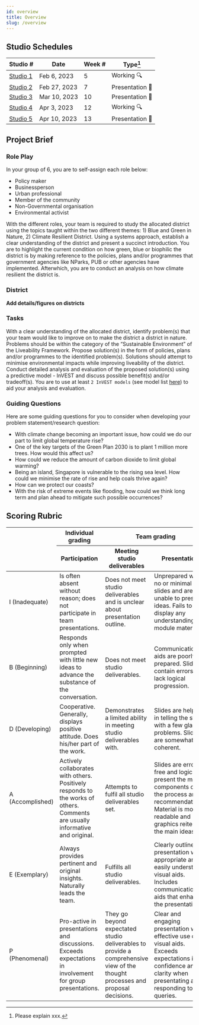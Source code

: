 ```yaml
---
id: overview
title: Overview
slug: /overview
---
```


## Studio Schedules

| Studio #                  | Date         | Week # | Type[^1]        |
| --------------------------| ------------ | -------| ----------------|
| [Studio 1](./studio-1)    | Feb 6, 2023  | 5      | Working 🔍      |
| [Studio 2](./studio-2)    | Feb 27, 2023 | 7      | Presentation 🎤 |
| [Studio 3](./studio-3)    | Mar 10, 2023 | 10     | Presentation 🎤 |
| [Studio 4](./studio-4)    | Apr 3, 2023  | 12     | Working 🔍      |
| [Studio 5](./studio-5)    | Apr 10, 2023 | 13     | Presentation 🎤 |

[^1]: Please explain xxx. 

## Project Brief

### Role Play
In your group of 6, you are to self-assign each role below: 
+ Policy maker
+ Businessperson
+ Urban professional
+ Member of the community
+ Non-Governmental organisation
+ Environmental activist

With the different roles, your team is required to study the allocated district using the topics taught within the two different themes: 1) Blue and Green in Nature, 2) Climate Resilient District. Using a systems approach, establish a clear understanding of the district and present a succinct introduction. You are to highlight the current condition on how green, blue or biophilic the district is by making reference to the policies, plans and/or programmes that government agencies like NParks, PUB or other agencies have implemented. Afterwhich, you are to conduct an analysis on how climate resilient the district is. 

### District
**Add details/figures on districts**

### Tasks
With a clear understanding of the allocated district, identify problem(s) that your team would like to improve on to make the district a district in nature. Problems should be within the category of the “Sustainable Environment” of the Liveability Framework. Propose solution(s) in the form of policies, plans and/or programmes to the identified problem(s). Solutions should attempt to minimise environmental impacts while improving liveability of the district. Conduct detailed analysis and evaluation of the proposed solution(s) using a predictive model - InVEST and discuss possible benefit(s) and/or tradeoff(s). You are to use at least `2 InVEST models` (see model list [here](/docs/invest-intro)) to aid your analysis and evaluation. 

### Guiding Questions
Here are some guiding questions for you to consider when developing your problem statement/research question: 
+ With climate change becoming an important issue, how could we do our part to limit global temperature rise?
+ One of the key targets of the Green Plan 2030 is to plant 1 million more trees. How would this affect us? 
+ How could we reduce the amount of carbon dioxide to limit global warming?
+ Being an island, Singapore is vulnerable to the rising sea level. How could we minimise the rate of rise and help coals thrive again?
+ How can we protect our coasts?
+ With the risk of extreme events like flooding, how could we think long term and plan ahead to mitigate such possible occurrences?

## Scoring Rubric

<table>
<thead>
  <tr>
    <th rowspan="2"></th>
    <th>Individual grading</th>
    <th colspan="2">Team grading</th>
  </tr>
  <tr>
    <th>Participation</th>
    <th>Meeting studio deliverables</th>
    <th>Presentation</th>
  </tr>
</thead>
<tbody>
  <tr>
    <td>I (Inadequate)</td>
    <td>Is often absent without reason; does not participate in team presentations.</td>
    <td>Does not meet studio deliverables and is unclear about presentation outline.</td>
    <td>Unprepared with no or minimal slides and are unable to present ideas. Fails to display any understanding of module materials.</td>
  </tr>
  <tr>
    <td>B (Beginning)</td>
    <td>Responds only when prompted with little new ideas to advance the substance of the conversation.</td>
    <td>Does not meet studio deliverables.</td>
    <td>Communication aids are poorly prepared. Slides contain errors and lack logical progression.</td>
  </tr>
  <tr>
    <td>D (Developing)</td>
    <td>Cooperative. Generally, displays positive attitude. Does his/her part of the work.</td>
    <td>Demonstrates a limited ability in meeting studio deliverables with.</td>
    <td>Slides are helpful in telling the story with a few glaring problems. Slides are somewhat coherent.</td>
  </tr>
  <tr>
    <td>A (Accomplished)</td>
    <td>Actively collaborates with others. Positively responds to the works of others. Comments are usually informative and original.</td>
    <td>Attempts to fulfil all studio deliverables set.</td>
    <td>Slides are error-free and logically present the main components of the process and recommendations. Material is mostly readable and graphics reiterate the main ideas.</td>
  </tr>
  <tr>
    <td>E (Exemplary)</td>
    <td>Always provides pertinent and original insights. Naturally leads the team.</td>
    <td>Fulfills all studio deliverables.</td>
    <td>Clearly outlined presentation with appropriate and easily understood visual aids. Includes communication aids that enhance the presentation.</td>
  </tr>
  <tr>
    <td>P (Phenomenal)</td>
    <td>Pro-active in presentations and discussions. Exceeds expectations in involvement for group presentations.</td>
    <td>They go beyond expectated studio deliverables to provide a comprehensive view of the thought processes and  proposal decisions.</td>
    <td>Clear and engaging presentation with effective use of visual aids. Exceeds expectations in confidence and clarity when presentating and responding to queries.</td>
  </tr>
</tbody>
</table>
